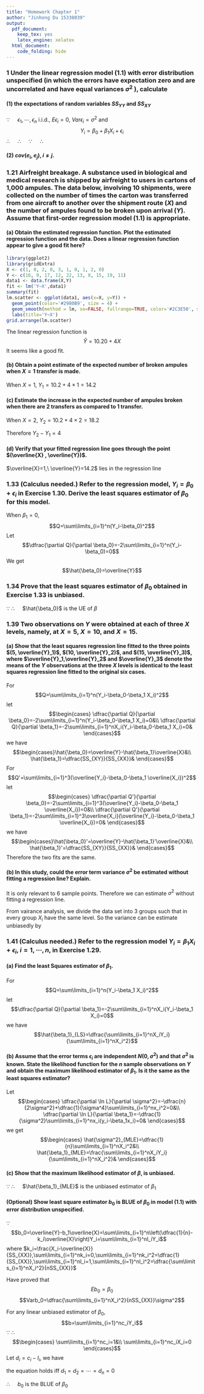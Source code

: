 ```yaml
---
title: "Homework Chapter 1"
author: "Jinhong Du 15338039"
output:
  pdf_document:
    keep_tex: yes
    latex_engine: xelatex
  html_document:
    code_folding: hide
---
```


### 1 Under the linear regression model (1.1) with error distribution unspecified (in which the errors have expectation zero and are uncorrelated and have equal variances $\sigma^2$ ), calculate

#### (1) the expectations of random variables $SS_{YY}$ and $SS_{XY}$

$\because\quad$  $\epsilon_1,\cdots,\epsilon_n$ i.i.d., $E\epsilon_i=0,$ $Var\epsilon_i=\sigma^2$ and   $$Y_i=\beta_0+\beta_1 X_i+\epsilon_i$$
$\therefore\quad$ \begin{align*}
  EY_i&=\beta_0+\beta_1 X_i\\
  VarY_i&=\sigma^2
\end{align*}
$\therefore\quad$ \begin{align*}
  EY_i^2&= VarY_i+(EY_i)^2\\
  &=(\beta_0+\beta_1X_i)^2+\sigma^2\\
  &=\beta_0^2+2\beta_0\beta_1X_i+\beta_1^2X_i^2+\sigma^2\\
  E\overline{Y}&=\beta_0+\beta_1 \overline{X}\\
  Var\overline{Y}&=\dfrac{\sigma^2}{n}\\
  E\overline{Y}^2&=Var\overline{Y}+(E\overline{Y})^2\\
  &=\beta_0^2+2\beta_0\beta_1\overline{X}+\beta_1^2\overline{X}^2+\dfrac{\sigma^2}{n}
\end{align*}
$\because\quad$ \begin{align*}
   SS_{YY}&=\sum\limits_{i=1}^nY_i^2-n\overline{Y}^2\\
 SS_{XY}&=\sum\limits_{i=1}^nX_iY_i-n\overline{X}\overline{Y}
\end{align*}
$\therefore\quad$ \begin{align*}
  ESS_{YY}&=\sum\limits_{i=1}^nEY_i^2-nE\overline{Y}^2\\
  &=\sum\limits_{i=1}^n(\beta_0^2+2\beta_0\beta_1X_i+\beta_1^2X_i^2+\sigma^2)-n(\beta_0^2+2\beta_0\beta_1\overline{X}+\beta_1^2\overline{X}^2+\dfrac{\sigma^2}{n})\\
  &=\sum\limits_{i=1}^n[2\beta_0\beta_1(X_i-\overline{X})+\beta_1^2(X_i^2-\overline{X}^2)]+(n-1)\sigma^2\\
  &=\beta_1^2(\sum\limits_{i=1}^nX_i^2-n\overline{X})+(n-1)\sigma^2\\
  ESS_{XY}&=\sum\limits_{i=1}^nX_iEY_i-n\overline{X}E\overline{Y}\\
  &=\sum\limits_{i=1}^n(\beta_0+\beta_1X_i)X_i-n\overline{X}(\beta_0+\beta_1\overline{X})\\
  &=\sum\limits_{i=1}^n[\beta_0(X_i-\overline{X})+\beta_1(X_i^2-\overline{X}^2)]\\
  &=\beta_1(\sum\limits_{i=1}^nX_i^2-n\overline{X})
\end{align*}

#### (2) $cov(e_i,e_j),i\neq j.$

\begin{align*}
  cov(e_i,e_j)&=cov(Y_i-\overline{Y},Y_i-\hat{Y})\\
  &=cov(\beta_0+\beta_1X_i+\epsilon_i-\hat{Y},\beta_0+\beta_1X_j+\epsilon_j-\hat{Y})\\
  &= cov(\epsilon_i,\epsilon_j)\\
  &=0
\end{align*}


### 1.21 **Airfreight breakage**. A substance used in biological and medical research is shipped by airfreight to users in cartons of 1,000 ampules. The data below, involving 10 shipments, were collected on the number of times the carton was transferred from one aircraft to another over the shipment route ($X$) and the number of ampules found to be broken upon arrival ($Y$). Assume that first-order regression model (1.1) is appropriate.
#### (a) Obtain the estimated regression function. Plot the estimated regression function and the data. Does a linear regression function appear to give a good fit here?
```r
library(ggplot2)
library(gridExtra)
X <- c(1, 0, 2, 0, 3, 1, 0, 1, 2, 0)
Y <- c(16, 9, 17, 12, 22, 13, 8, 15, 19, 11)
data1 <- data.frame(X,Y)
fit <- lm('Y~X',data1)
summary(fit)
lm.scatter <- ggplot(data1, aes(x=X, y=Y)) + 
  geom_point(color='#2980B9', size = 4) + 
  geom_smooth(method = lm, se=FALSE, fullrange=TRUE, color='#2C3E50', size=1.1) + 
  labs(title='Y~X')
grid.arrange(lm.scatter)
```

The linear regression function is $$\hat{Y}=10.20+4X$$
It seems like a good fit.

#### (b) Obtain a point estimate of the expected number of broken ampules when $X = 1$ transfer is made.
  When $X=1$, $Y_1 =10.2+4\times 1=14.2$

#### (c) Estimate the increase in the expected number of ampules broken when there are $2$ transfers as compared to 1 transfer.
  When $X=2$, $Y_2 =10.2+4\times 2=18.2$

  Therefore $Y_2-Y_1=4$

#### (d) Verify that your fitted regression line goes through the point $(\overline{X} , \overline{Y})$.
  $\overline{X}=1,\ \overline{Y}=14.2$ lies in the regression line

### 1.33 (Calculus needed.) Refer to the regression model, $Y_i= \beta_0+ \epsilon_i$ in Exercise 1.30. Derive the least squares estimator of $\beta_0$ for this model.

When $\beta_1=0$,$$Q=\sum\limits_{i=1}^n(Y_i-\beta_0)^2$$
Let $$\dfrac{\partial Q}{\partial \beta_0}=-2\sum\limits_{i=1}^n(Y_i-\beta_0)=0$$
We get $$\hat{\beta_0}=\overline{Y}$$

### 1.34 Prove that the least squares estimator of $\beta_0$ obtained in Exercise 1.33 is unbiased.
$\because$
\begin{align*}
  E\hat{\beta_0}&=E\overline{Y}\\
  &=\dfrac{1}{n}\sum\limits_{i=1}^nE(\beta_0+\epsilon_i)\\
  &=\dfrac{1}{n}\sum\limits_{i=1}^n\beta_0\\
  &=\beta_0
\end{align*}
$\therefore\quad$ $\hat{\beta_0}$ is the UE of $\beta$

### 1.39 Two observations on $Y$ were obtained at each of three $X$ levels, namely, at $X = 5$, $X = 10$, and $X=15$.
#### (a) Show that the least squares regression line fitted to the three points $(5, \overline{Y}_1)$, $(10, \overline{Y}_2)$, and $(15, \overline{Y}_3)$, where $\overline{Y}_1,\overline{Y}_2$ and $\overline{Y}_3$ denote the means of the $Y$ observations at the three $X$ levels is identical to the least squares regression line fitted to the original six cases.

For
$$Q=\sum\limits_{i=1}^n(Y_i-\beta_0-\beta_1 X_i)^2$$
let $$\begin{cases}
\dfrac{\partial Q}{\partial \beta_0}=-2\sum\limits_{i=1}^n(Y_i-\beta_0-\beta_1 X_i)=0&\\
\dfrac{\partial Q}{\partial \beta_1}=-2\sum\limits_{i=1}^nX_i(Y_i-\beta_0-\beta_1 X_i)=0&
\end{cases}$$
we have $$\begin{cases}\hat{\beta_0}=\overline{Y}-\hat{\beta_1}\overline{X}&\\
\hat{\beta_1}=\dfrac{SS_{XY}}{SS_{XX}}&
\end{cases}$$
For
$$Q'=\sum\limits_{i=1}^3(\overline{Y_i}-\beta_0-\beta_1 \overline{X_i})^2$$
let $$\begin{cases}
\dfrac{\partial Q'}{\partial \beta_0}=-2\sum\limits_{i=1}^3(\overline{Y_i}-\beta_0-\beta_1 \overline{X_i})=0&\\
\dfrac{\partial Q'}{\partial \beta_1}=-2\sum\limits_{i=1}^3\overline{X_i}(\overline{Y_i}-\beta_0-\beta_1 \overline{X_i})=0&
\end{cases}$$
we have $$\begin{cases}\hat{\beta_0}'=\overline{Y}-\hat{\beta_1}'\overline{X}&\\
\hat{\beta_1}'=\dfrac{SS_{XY}}{SS_{XX}}&
\end{cases}$$
Therefore the two fits are the same.

#### (b) In this study, could the error term variance $\sigma^2$ be estimated without fitting a regression line? Explain.

\begin{align*}
MSE &= \dfrac{SSE}{3-2}\\
  &= \sum\limits_{i=1}^3\left[\dfrac{SS_{XY}}{SS_{XX}}(\overline{X}_i-\overline{X})+\overline{Y}-\overline{Y}_i\right]^2\\
  &=\left(-5\dfrac{SS_{XY}}{SS_{XX}}+\overline{Y}-\overline{Y}_1\right)^2\\
  &\quad +\left(\overline{Y}-\overline{Y}_1\right)^2\\
  &\quad+\left(5\dfrac{SS_{XY}}{SS_{XX}}+\overline{Y}-\overline{Y}_3\right)^2
\end{align*}
It is only relevant to 6 sample points. Therefore we can estimate $\sigma^2$ without fitting a regression line. 

From vairance analysis, we divide the data set into 3 groups such that in every group $X_i$ have the same level. So the variance can be estimate unbiasedly by 
\begin{align*}
\underbrace{SSTO}_{df=5}&=\underbrace{SSW}_{3}+\underbrace{SSB}_{2}\\
\hat{\sigma^2}&=\dfrac{SSW}{3}\\
  &=
   \dfrac{1}{3}\sum\limits_{i=1}^3\sum\limits_{j=1}^2(Y_{ij}-\overline{Y}_i)^2 
\end{align*}

### 1.41 (Calculus needed.) Refer to the regression model $Y_i=\beta_1 X_i+\epsilon_i,$ $i=1,\cdots,n$, in Exercise 1.29.
#### (a) Find the least Squares estimator of $\beta_1$.
For
$$Q=\sum\limits_{i=1}^n(Y_i-\beta_1 X_i)^2$$
let $$\dfrac{\partial Q}{\partial \beta_1}=-2\sum\limits_{i=1}^nX_i(Y_i-\beta_1 X_i)=0$$
we have $$\hat{\beta_1}_{LS}=\dfrac{\sum\limits_{i=1}^nX_iY_i}{\sum\limits_{i=1}^nX_i^2}$$

#### (b) Assume that the error terms $\epsilon_i$ are independent $N(0,\sigma^2)$ and that $\sigma^2$ is known. State the likelihood function for the $n$ sample observations on $Y$ and obtain the maximum likelihood estimator of $\beta_1$. Is it the same as the least squares estimator?
\begin{align*}
L(\beta_1;x_0,x_2,\cdots,x_n)&=\prod\limits_{i=1}^n\dfrac{1}{\sqrt{2\pi\sigma^2}}e^{-\frac{1}{2\sigma^2}(y_i-\beta_1x_i)^2}\\
&=\dfrac{1}{(2\pi\sigma^2)^{\frac{n}{2}}}e^{-\frac{1}{2\sigma^2}\sum\limits_{i=1}^n(y_i-\beta_1x_i)^2}\\
\ln L&=-\dfrac{n}{2}\ln(2\pi\sigma^2)-\dfrac{1}{2\sigma^2}\sum\limits_{i=1}^n(y_i-\beta_1x_i)^2
\end{align*}
Let $$\begin{cases}
\dfrac{\partial \ln L}{\partial \sigma^2}=-\dfrac{n}{2\sigma^2}+\dfrac{1}{\sigma^4}\sum\limits_{i=1}^nx_i^2=0&\\
\dfrac{\partial \ln L}{\partial \beta_1}=-\dfrac{1}{\sigma^2}\sum\limits_{i=1}^nx_i(y_i-\beta_1x_i)=0&
\end{cases}$$
we get$$\begin{cases}
\hat{\sigma^2}_{MLE}=\dfrac{1}{n}\sum\limits_{i=1}^nX_i^2&\\
\hat{\beta_1}_{MLE}=\frac{\sum\limits_{i=1}^nX_iY_i}{\sum\limits_{i=1}^nX_i^2}&
\end{cases}$$

#### (c) Show that the maximum likelihood estimator of $\beta$, is unbiased.
$\because$
\begin{align*}
E\hat{\beta_1}_{MLE}&=E\left(\frac{\sum\limits_{i=1}^nX_iY_i}{\sum\limits_{i=1}^nX_i^2}\right)\\
&=E\left[\frac{\sum\limits_{i=1}^nX_i(\beta_1X_i+\epsilon_i)}{\sum\limits_{i=1}^nX_i^2}\right]\\
&=\beta_1+\frac{\sum\limits_{i=1}^nX_i}{\sum\limits_{i=1}^nX_i^2}E\epsilon_i\\
&=\beta_1
\end{align*}
$\therefore\quad$ $\hat{\beta_1}_{MLE}$ is the unbiased estimator of $\beta_1$

#### (Optional) Show least square estimator $b_0$ is BLUE of $\beta_0$ in model (1.1) with error distribution unspecified.

$\because$ $$b_0=\overline{Y}-b_1\overline{X}=\sum\limits_{i=1}^n\left(\dfrac{1}{n}-k_i\overline{X}\right)Y_i=\sum\limits_{i=1}^nl_iY_i$$
where $k_i=\frac{X_i-\overline{X}}{SS_{XX}},\sum\limits_{i=1}^nk_i=0,\sum\limits_{i=1}^nk_i^2=\dfrac{1}{SS_{XX}},\sum\limits_{i=1}^nl_i=1,\sum\limits_{i=1}^nl_i^2=\dfrac{\sum\limits_{i=1}^nX_i^2}{nSS_{XX}}$

Have proved that $$Eb_0=\beta_0$$
$$Varb_0=\dfrac{\sum\limits_{i=1}^nX_i^2}{nSS_{XX}}\sigma^2$$

For any linear unbiased estimator of $\beta_0$, $$b=\sum\limits_{i=1}^nc_iY_i$$
$\because$ \begin{align*}
\mathbb{E}b&=\sum\limits_{i=1}^nc_i\mathbb{E}Y_i\\
&=\sum\limits_{i=1}^nc_i(\beta_0+\beta_1X_i)\\
&=\sum\limits_{i=1}^nc_i\beta_0+\sum\limits_{i=1}^nc_iX_i\beta_1\\
&=\beta_0
\end{align*}
$\therefore$ $$\begin{cases}
\sum\limits_{i=1}^nc_i=1&\\
\sum\limits_{i=1}^nc_iX_i=0
\end{cases}$$
Let $d_i=c_i-l_i$, we have
\begin{align*}
Varb&=\sum\limits_{i=1}^nc_i^2VarY_i\\
&=\sigma^2\sum\limits_{i=1}^n(d_i+l_i)^2\\
&=\sigma^2\sum\limits_{i=1}^n(d_i^2+l_i^2+2d_il_i)\\
&=\sigma^2\sum\limits_{i=1}^nl_i^2+\sigma^2\sum\limits_{i=1}^nd_i^2+2\sigma^2\sum\limits_{i=1}^nd_il_i\\
&=Var\beta_0+\sigma^2\sum\limits_{i=1}^nd_i^2+2\sigma^2\sum\limits_{i=1}^n(c_i-l_i)l_i\\
&=Var\beta_0+\sigma^2\sum\limits_{i=1}^nd_i^2+2\sigma^2\sum\limits_{i=1}^nc_il_i-2\sigma^2\sum\limits_{i=1}^nl_i^2\\
&=Var\beta_0+\sigma^2\sum\limits_{i=1}^nd_i^2+2\sigma^2\sum\limits_{i=1}^nc_i(\frac{1}{n}-k_i\overline{X})-2\sigma^2\dfrac{\sum\limits_{i=1}^nX_i^2}{nSS_{XX}}\\
&=Var\beta_0+\sigma^2\sum\limits_{i=1}^nd_i^2+\dfrac{2\sigma^2}{n}-2\sigma^2\sum\limits_{i=1}^n\dfrac{c_iX_i\overline{X}-c_i\overline{X}^2}{SS_{XX}}-2\sigma^2\dfrac{\sum\limits_{i=1}^nX_i^2}{nSS_{XX}}\\
&=Var\beta_0+\sigma^2\sum\limits_{i=1}^nd_i^2+\dfrac{2\sigma^2}{n}+2\sigma^2\sum\limits_{i=1}^n\dfrac{\overline{X}^2}{SS_{XX}}-2\sigma^2\dfrac{\sum\limits_{i=1}^nX_i^2}{nSS_{XX}}\\
&=Var\beta_0+\sigma^2\sum\limits_{i=1}^nd_i^2\\
&\geqslant Var\beta_0
\end{align*}

the equation holds iff $d_1=d_2=\cdots=d_n=0$

$\therefore\quad$ $b_0$ is the BLUE of $\beta_0$
